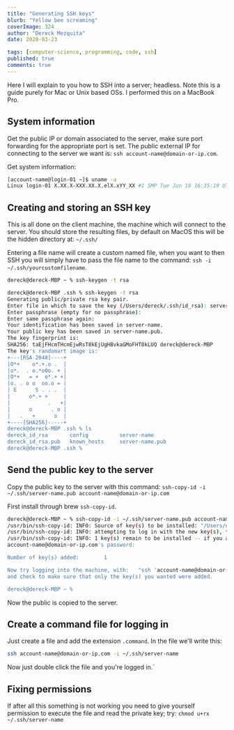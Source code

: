 ```yaml
---
title: "Generating SSH keys"
blurb: "Yellow bee screaming"
coverImage: 324
author: "Dereck Mezquita"
date: 2020-03-23

tags: [computer-science, programming, code, ssh]
published: true
comments: true
---
```


Here I will explain to you how to SSH into a server; headless. Note this is a guide purely for Mac or Unix based OSs. I performed this on a MacBook Pro.

## System information

Get the public IP or domain associated to the server, make sure port forwarding for the appropriate port is set. The public external IP for connecting to the server we want is: `ssh account-name@domain-or-ip.com`.

Get system information:

```bash
[account-name@login-01 ~]$ uname -a
Linux login-01 X.XX.X-XXX.XX.X.elX.xYY_XX #1 SMP Tue Jun 18 16:35:19 UTC 2019 x86_64 x86_64 x86_64 GNU/Linux
```

## Creating and storing an SSH key

This is all done on the client machine, the machine which will connect to the server. You should store the resulting files, by default on MacOS this will be the hidden directory at: `~/.ssh/`

Entering a file name will create a custom named file, when you want to then SSH you will simply have to pass the file name to the command: `ssh -i ~/.ssh/yourcustomfilename`.

```bash
dereck@dereck-MBP ~ % ssh-keygen -t rsa      
```

```bash
dereck@dereck-MBP .ssh % ssh-keygen -t rsa
Generating public/private rsa key pair.
Enter file in which to save the key (/Users/dereck/.ssh/id_rsa): server-name
Enter passphrase (empty for no passphrase): 
Enter same passphrase again: 
Your identification has been saved in server-name.
Your public key has been saved in server-name.pub.
The key fingerprint is:
SHA256: taEjFHcmTHcmEjwRsT8kEjUgHBvkaGMoFHT8kLUQ dereck@dereck-MBP
The key's randomart image is:
+---[RSA 2048]----+
|O*+    o*.+.o .  |
|o*.  . o.*oOo. + |
|O*+   = +  o*.+ +|
|o. . o o  oo.o = |
| E      S . . .  |
|      o*.+ +     |
|            .   +|
|      o      . o |
|   .   +      o  |
+----[SHA256]-----+
dereck@dereck-MBP .ssh % ls
dereck_id_rsa		config			server-name
dereck_id_rsa.pub	known_hosts		server-name.pub
dereck@dereck-MBP .ssh % 
```

## Send the public key to the server

Copy the public key to the server with this command: `ssh-copy-id -i ~/.ssh/server-name.pub account-name@domain-or-ip.com`

First install through brew `ssh-copy-id`.

```bash
dereck@dereck-MBP ~ % ssh-copy-id -i ~/.ssh/server-name.pub account-name@domain-or-ip.com
/usr/bin/ssh-copy-id: INFO: Source of key(s) to be installed: "/Users/dereck/.ssh/server-name.pub"
/usr/bin/ssh-copy-id: INFO: attempting to log in with the new key(s), to filter out any that are already installed
/usr/bin/ssh-copy-id: INFO: 1 key(s) remain to be installed -- if you are prompted now it is to install the new keys
account-name@domain-or-ip.com's password: 

Number of key(s) added:        1

Now try logging into the machine, with:   "ssh 'account-name@domain-or-ip.com'"
and check to make sure that only the key(s) you wanted were added.

dereck@dereck-MBP ~ % 
```
            
Now the public is copied to the server.

## Create a command file for logging in

Just create a file and add the extension `.command`. In the file we'll write this: 
            
```bash
ssh account-name@domain-or-ip.com -i ~/.ssh/server-name
```

Now just double click the file and you're logged in.`

## Fixing permissions

If after all this something is not working you need to give yourself permission to execute the file and read the private key; try: `chmod u+rx ~/.ssh/server-name`
